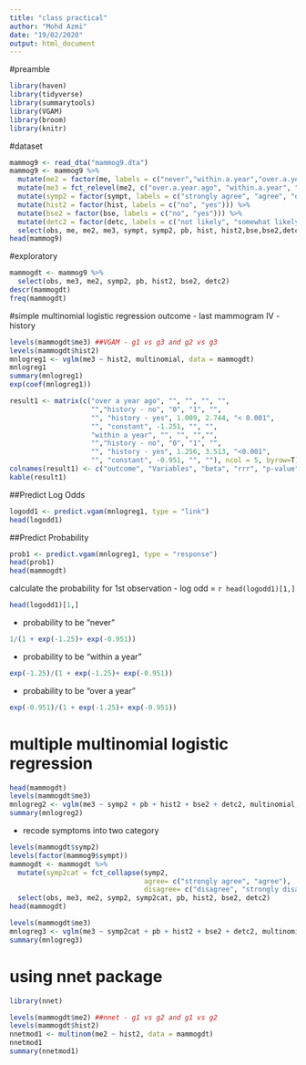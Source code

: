 ```yaml
---
title: "class practical"
author: "Mohd Azmi"
date: "19/02/2020"
output: html_document
---
```


#preamble
```r
library(haven)
library(tidyverse)
library(summarytools)
library(VGAM)
library(broom)
library(knitr)
```

#dataset
```r
mammog9 <- read_dta("mammog9.dta")
mammog9 <- mammog9 %>%
  mutate(me2 = factor(me, labels = c("never","within.a.year","over.a.year.ago"))) %>%
  mutate(me3 = fct_relevel(me2, c("over.a.year.ago", "within.a.year", "never"))) %>% 
  mutate(symp2 = factor(sympt, labels = c("strongly agree", "agree", "disagree", "strongly disagree"))) %>%
  mutate(hist2 = factor(hist, labels = c("no", "yes"))) %>%
  mutate(bse2 = factor(bse, labels = c("no", "yes"))) %>%
  mutate(detc2 = factor(detc, labels = c("not likely", "somewhat likely", "very likely"))) %>% 
  select(obs, me, me2, me3, sympt, symp2, pb, hist, hist2,bse,bse2,detc,detc2)
head(mammog9)
```

#exploratory
```r
mammogdt <- mammog9 %>% 
  select(obs, me3, me2, symp2, pb, hist2, bse2, detc2)
descr(mammogdt)
freq(mammogdt)
```

#simple multinomial logistic regression
outcome - last mammogram
IV - history
```r
levels(mammogdt$me3) ##VGAM - g1 vs g3 and g2 vs g3
levels(mammogdt$hist2)
mnlogreg1 <- vglm(me3 ~ hist2, multinomial, data = mammogdt)
mnlogreg1
summary(mnlogreg1)
exp(coef(mnlogreg1))
```

```r
result1 <- matrix(c("over a year ago", "", "", "", "",
                    "","history - no", "0", "1", "",
                    "", "history - yes", 1.009, 2.744, "< 0.001",
                    "", "constant", -1.251, "", "",
                    "within a year", "", "", "","",
                    "","history - no", "0", "1", "",
                    "", "history - yes", 1.256, 3.513, "<0.001",
                    "", "constant", -0.951, "", ""), ncol = 5, byrow=T)
colnames(result1) <- c("outcome", "Variables", "beta", "rrr", "p-value")
kable(result1)
```

##Predict Log Odds

```r
logodd1 <- predict.vgam(mnlogreg1, type = "link")
head(logodd1)
```

##Predict Probability

```r
prob1 <- predict.vgam(mnlogreg1, type = "response")
head(prob1)
head(mammogdt)
```

calculate the probability for 1st observation
- log odd = `r head(logodd1)[1,]`

```r
head(logodd1)[1,]
```

- probability to be "never"


```r
1/(1 + exp(-1.25)+ exp(-0.951))
```

- probability to be "within a year"

```r
exp(-1.25)/(1 + exp(-1.25)+ exp(-0.951))
```
- probability to be "over a year"

```r
exp(-0.951)/(1 + exp(-1.25)+ exp(-0.951))
```


# multiple multinomial logistic regression

```r
head(mammogdt)
levels(mammogdt$me3)
mnlogreg2 <- vglm(me3 ~ symp2 + pb + hist2 + bse2 + detc2, multinomial, data = mammogdt)
summary(mnlogreg2)
```

- recode symptoms into two category

```r
levels(mammogdt$symp2)
levels(factor(mammog9$sympt))
mammogdt <- mammogdt %>%
  mutate(symp2cat = fct_collapse(symp2,
                                 agree= c("strongly agree", "agree"),
                                 disagree= c("disagree", "strongly disagree"))) %>% 
  select(obs, me3, me2, symp2, symp2cat, pb, hist2, bse2, detc2)
head(mammogdt)
```


```r
levels(mammogdt$me3)
mnlogreg3 <- vglm(me3 ~ symp2cat + pb + hist2 + bse2 + detc2, multinomial, data = mammogdt)
summary(mnlogreg3)
```

# using nnet package

```r
library(nnet)
```
```r
levels(mammogdt$me2) ##nnet - g1 vs g2 and g1 vs g2
levels(mammogdt$hist2)
nnetmod1 <- multinom(me2 ~ hist2, data = mammogdt)
nnetmod1
summary(nnetmod1)
```

